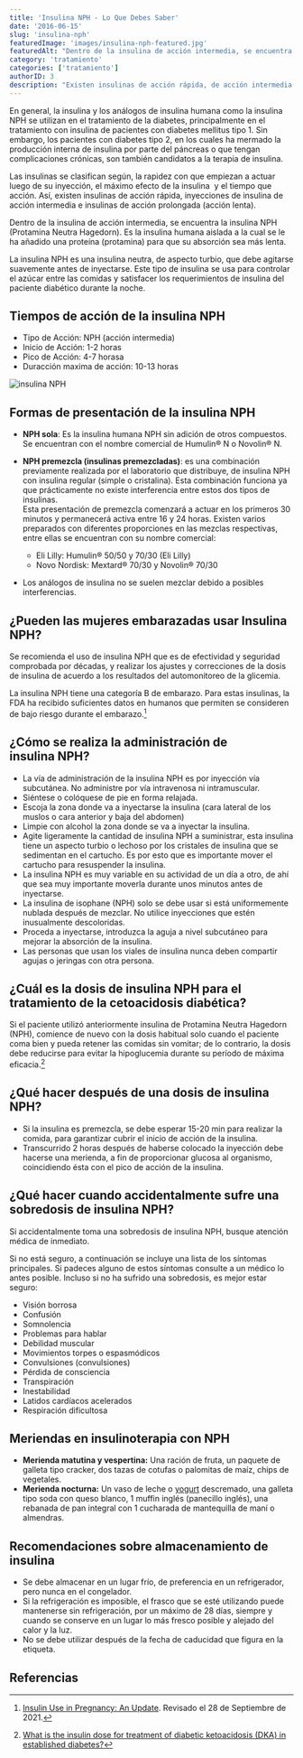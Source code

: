 ```yaml
---
title: 'Insulina NPH - Lo Que Debes Saber'
date: '2016-06-15'
slug: 'insulina-nph'
featuredImage: 'images/insulina-nph-featured.jpg'
featuredAlt: "Dentro de la insulina de acción intermedia, se encuentra la insulina NPH"
category: 'tratamiento'
categories: ['tratamiento']
authorID: 3
description: "Existen insulinas de acción rápida, de acción intermedia y de acción lenta. Dentro de la insulina de acción intermedia, se encuentra la insulina NPH."
---
```

En general, la insulina y los análogos de insulina humana como la insulina NPH se utilizan en el tratamiento de la diabetes, principalmente en el tratamiento con insulina de pacientes con diabetes mellitus tipo 1. Sin embargo, los pacientes con diabetes tipo 2, en los cuales ha mermado la producción interna de insulina por parte del páncreas o que tengan complicaciones crónicas, son también candidatos a la terapia de insulina.



Las insulinas se clasifican según, la rapidez con que empiezan a actuar luego de su inyección, el máximo efecto de la insulina  y el tiempo que acción. Así, existen insulinas de acción rápida, inyecciones de insulina de acción intermedia e insulinas de acción prolongada (acción lenta).  

Dentro de la insulina de acción intermedia, se encuentra la insulina NPH (Protamina Neutra Hagedorn). Es la insulina humana aislada a la cual se le ha añadido una proteína (protamina) para que su absorción sea más lenta.

La insulina NPH es una insulina neutra, de aspecto turbio, que debe agitarse suavemente antes de inyectarse. Este tipo de insulina se usa para controlar el azúcar entre las comidas y satisfacer los requerimientos de insulina del paciente diabético durante la noche.

## **Tiempos de acción de la insulina NPH**

- Tipo de Acción: NPH (acción intermedia)
- Inicio de Acción: 1-2 horas
- Pico de Acción: 4-7 horasa
- Duracción maxima de acción: 10-13 horas

![insulina NPH](images/insulina-nph-accion.jpg)

## **Formas de presentación de la insulina NPH**

- **NPH sola**: Es la insulina humana NPH sin adición de otros compuestos. Se encuentran con el nombre comercial de Humulin® N o Novolin® N.
- **NPH premezcla (insulinas premezcladas)**: es una combinación previamente realizada por el laboratorio que distribuye, de insulina NPH con insulina regular (simple o cristalina). Esta combinación funciona ya que prácticamente no existe interferencia entre estos dos tipos de insulinas.<br/>Esta presentación de premezcla comenzará a actuar en los primeros 30 minutos y permanecerá activa entre 16 y 24 horas. Existen varios preparados con diferentes proporciones en las mezclas respectivas, entre ellas se encuentran con su nombre comercial:

    - Eli Lilly: Humulin® 50/50 y 70/30 (Eli Lilly)
    - Novo Nordisk: Mextard® 70/30 y Novolin® 70/30

- Los análogos de insulina no se suelen mezclar debido a posibles interferencias.

## ¿Pueden las mujeres embarazadas usar Insulina NPH?

Se recomienda el uso de insulina NPH que es de efectividad y seguridad comprobada por décadas, y realizar los ajustes y correcciones de la dosis de insulina de acuerdo a los resultados del automonitoreo de la glicemia.

La insulina NPH tiene una categoría B de embarazo. Para estas insulinas, la FDA ha recibido suficientes datos en humanos que permiten se consideren de bajo riesgo durante el embarazo.[^1]

## ¿Cómo se realiza la administración de insulina NPH?

- La vía de administración de la insulina NPH es por inyección vía subcutánea. No administre por vía intravenosa ni intramuscular.
- Siéntese o colóquese de pie en forma relajada.
- Escoja la zona donde va a inyectarse la insulina (cara lateral de los muslos o cara anterior y baja del abdomen)
- Limpie con alcohol la zona donde se va a inyectar la insulina.
- Agite ligeramente la cantidad de insulina NPH a suministrar, esta insulina tiene un aspecto turbio o lechoso por los cristales de insulina que se sedimentan en el cartucho. Es por esto que es importante mover el cartucho para resuspender la insulina.
- La insulina NPH es muy variable en su actividad de un día a otro, de ahí que sea muy importante moverla durante unos minutos antes de inyectarse.
- La insulina de isophane (NPH) solo se debe usar si está uniformemente nublada después de mezclar. No utilice inyecciones que estén inusualmente descoloridas.
- Proceda a inyectarse, introduzca la aguja a nivel subcutáneo para mejorar la absorción de la insulina.
- Las personas que usan los viales de insulina nunca deben compartir agujas o jeringas con otra persona.  

## ¿Cuál es la dosis de insulina NPH para el tratamiento de la cetoacidosis diabética?

Si el paciente utilizó anteriormente insulina de Protamina Neutra Hagedorn (NPH), comience de nuevo con la dosis habitual solo cuando el paciente coma bien y pueda retener las comidas sin vomitar; de lo contrario, la dosis debe reducirse para evitar la hipoglucemia durante su período de máxima eficacia.[^2]

## ¿Qué hacer después de una dosis de insulina NPH?

- Si la insulina es premezcla, se debe esperar 15-20 min para realizar la comida, para garantizar cubrir el inicio de acción de la insulina.
- Transcurrido 2 horas después de haberse colocado la inyección debe hacerse una merienda, a fin de proporcionar glucosa al organismo, coincidiendo ésta con el pico de acción de la insulina.

## ¿Qué hacer cuando accidentalmente sufre una sobredosis de insulina NPH?
Si accidentalmente toma una sobredosis de insulina NPH, busque atención médica de inmediato.

Si no está seguro, a continuación se incluye una lista de los síntomas principales. Si padeces alguno de estos síntomas consulte a un médico lo antes posible. Incluso si no ha sufrido una sobredosis, es mejor estar seguro:

- Visión borrosa
- Confusión
- Somnolencia
- Problemas para hablar
- Debilidad muscular
- Movimientos torpes o espasmódicos
- Convulsiones (convulsiones)
- Pérdida de consciencia
- Transpiración
- Inestabilidad
- Latidos cardíacos acelerados
- Respiración dificultosa

## **Meriendas en insulinoterapia con NPH**

- **Merienda matutina y vespertina:** Una ración de fruta, un paquete de galleta tipo cracker, dos tazas de cotufas o palomitas de maíz, chips de vegetales.
- **Merienda nocturna:** Un vaso de leche o [yogurt](/yogur-griego-en-la-dieta-diabetica/) descremado, una galleta tipo soda con queso blanco, 1 muffin inglés (panecillo inglés), una rebanada de pan integral con 1 cucharada de mantequilla de maní o almendras.

## **Recomendaciones sobre almacenamiento de insulina**

- Se debe almacenar en un lugar frío, de preferencia en un refrigerador, pero nunca en el congelador.
- Si la refrigeración es imposible, el frasco que se esté utilizando puede mantenerse sin refrigeración, por un máximo de 28 días, siempre y cuando se conserve en un lugar lo más fresco posible y alejado del calor y la luz.
- No se debe utilizar después de la fecha de caducidad que figura en la etiqueta.

## Referencias

[^1]: [Insulin Use in Pregnancy: An Update](https://www.ncbi.nlm.nih.gov/pmc/articles/PMC4865394/). Revisado el 28 de Septiembre de 2021.
[^2]: [What is the insulin dose for treatment of diabetic ketoacidosis (DKA) in established diabetes?](https://www.medscape.com/answers/118361-11147/what-is-the-insulin-dose-for-treatment-of-diabetic-ketoacidosis-dka-in-established-diabetes)
